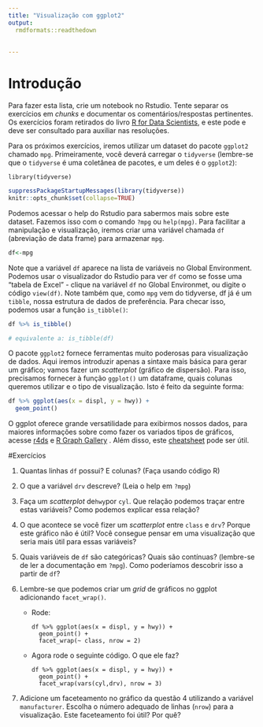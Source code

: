 ```yaml
---
title: "Visualização com ggplot2"
output: 
  rmdformats::readthedown
    
  
---
```


# Introdução

Para fazer esta lista, crie um notebook no Rstudio. Tente separar os exercícios em _chunks_ e documentar os comentários/respostas pertinentes. Os exercícios foram retirados do livro [R for Data Scientists](https://r4ds.had.co.nz/), e este pode e deve ser consultado para auxiliar nas resoluções.

Para os próximos exercícios, iremos utilizar um dataset do pacote `ggplot2` chamado `mpg`. Primeiramente, você deverá carregar o `tidyverse` (lembre-se que o `tidyverse` é uma coletânea de pacotes, e um deles é o `ggplot2`):

```
library(tidyverse)
```


```r
suppressPackageStartupMessages(library(tidyverse))
knitr::opts_chunk$set(collapse=TRUE)
```


Podemos acessar o help do Rstudio para sabermos mais sobre este dataset. Fazemos isso com o comando `?mpg` ou `help(mpg)`. Para facilitar a manipulação e visualização, iremos criar uma variável chamada `df` (abreviação de data frame) para armazenar `mpg`. 

```r
df<-mpg
```

Note que a variável `df` aparece na lista de variáveis no Global Environment. Podemos usar o visualizador do Rstudio para ver `df` como se fosse uma "tabela de Excel" - clique na variável `df` no Global Environmet, ou digite o código `view(df)`. Note também que, como `mpg` vem do tidyverse, df já é um `tibble`, nossa estrutura de dados de preferência. Para checar isso, podemos usar a função `is_tibble()`:

```r
df %>% is_tibble()

# equivalente a: is_tibble(df)

```

O pacote `ggplot2` fornece ferramentas muito poderosas para visualização de dados. Aqui iremos introduzir apenas a sintaxe mais básica para gerar um gráfico; vamos fazer um _scatterplot_ (gráfico de dispersão). Para isso, precisamos fornecer à função `ggplot()` um dataframe, quais colunas queremos utilizar e o tipo de visualização. Isto é feito da seguinte forma: 

```r
df %>% ggplot(aes(x = displ, y = hwy)) +
  geom_point()
```


O ggplot oferece grande versatilidade para exibirmos nossos dados, para maiores informações sobre como fazer os variados tipos de gráficos, acesse [r4ds](https://r4ds.had.co.nz/data-visualisation.html) e [R Graph Gallery](https://www.r-graph-gallery.com/) . Além disso, este [cheatsheet](https://www.rstudio.com/wp-content/uploads/2015/03/ggplot2-cheatsheet.pdf) pode ser útil.


#Exercícios

1. Quantas linhas `df` possui? E colunas? (Faça usando código R)

2. O que a variável `drv` descreve? (Leia o help em `?mpg`)

3. Faça um _scatterplot_ de`hwy`por `cyl`. Que relação podemos traçar entre estas variáveis? Como podemos explicar essa relação?

4. O que acontece se você fizer um _scatterplot_ entre `class` e `drv`? Porque este gráfico não é útil? Você consegue pensar em uma visualização que seria mais útil para essas variáveis?

5. Quais variáveis de `df` são categóricas? Quais são contínuas? (lembre-se de ler a documentação em `?mpg`). Como poderíamos descobrir isso a partir de `df`?

6. Lembre-se que podemos criar um _grid_ de gráficos no ggplot adicionando `facet_wrap()`.
    
    * Rode:  
    
  
        ```
        df %>% ggplot(aes(x = displ, y = hwy)) + 
          geom_point() + 
          facet_wrap(~ class, nrow = 2)
        ```
    * Agora rode o seguinte código. O que ele faz?  
    
      
        ```
        df %>% ggplot(aes(x = displ, y = hwy)) + 
          geom_point() + 
          facet_wrap(vars(cyl,drv), nrow = 3)  
        
        ```
    
  

7. Adicione um faceteamento no gráfico da questão 4 utilizando a variável `manufacturer`. Escolha o número adequado de linhas (`nrow`) para a visualização. Este faceteamento foi útil? Por quê?